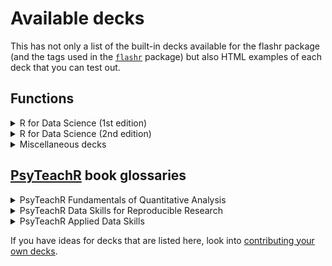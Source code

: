 # Available decks

This has not only a list of the built-in decks available for the flashr package (and the tags used in the [`flashr`](https://jeffreyrstevens.github.io/flashr/) package) but also HTML examples of each deck that you can test out.

## Functions

<details>

<summary>R for Data Science (1st edition)</summary>

-   <a href = "html/r4ds01.html" target="_blank">Ch. 1 Introduction</a>: `r4ds01`
-   <a href = "html/r4ds03.html" target="_blank">Ch. 3 Data visualization</a>: `r4ds03`
-   <a href = "html/r4ds05.html" target="_blank">Ch. 5 Data transformation</a>: `r4ds05`
-   <a href = "html/r4ds07.html" target="_blank">Ch. 7 Exploratory data analysis</a>: `r4ds07`
-   <a href = "html/r4ds08.html" target="_blank">Ch. 8 Workflow: projects</a>: `r4ds08`
-   <a href = "html/r4ds10.html" target="_blank">Ch. 10 Tibbles</a>: `r4ds10`
-   <a href = "html/r4ds11.html" target="_blank">Ch. 11 Data import</a>: `r4ds11`
-   <a href = "html/r4ds12.html" target="_blank">Ch. 12 Tidy data</a>: `r4ds12`
-   <a href = "html/r4ds13.html" target="_blank">Ch. 13 Relational data</a>: `r4ds13`
-   <a href = "html/r4ds14.html" target="_blank">Ch. 14 Strings</a>: `r4ds14`
-   <a href = "html/r4ds15.html" target="_blank">Ch. 15 Factors</a>: `r4ds15`
-   <a href = "html/r4ds16.html" target="_blank">Ch. 16 Dates and times</a>: `r4ds16`
-   <a href = "html/r4ds18.html" target="_blank">Ch. 18 Pipes</a>: `r4ds18`
-   <a href = "html/r4ds20.html" target="_blank">Ch. 20 Vectors</a>: `r4ds20`
-   <a href = "html/r4ds21.html" target="_blank">Ch. 21 Iteration</a>: `r4ds21`
-   <a href = "html/r4ds23.html" target="_blank">Ch. 23 Model basics</a>: `r4ds23`
-   <a href = "html/r4ds25.html" target="_blank">Ch. 25 Many models</a>: `r4ds25`
-   <a href = "html/r4ds27.html" target="_blank">Ch. 27 R Markdown</a>: `r4ds27`
-   <a href = "html/r4ds28.html" target="_blank">Ch. 28 Graphics for communication</a>: `r4ds28`
-   <a href = "html/r4ds29.html" target="_blank">Ch. 29 R Markdown formats</a>: `r4ds29`
-   <a href = "html/r4ds30.html" target="_blank">Ch. 30 R Markdown workflow</a>: `r4ds30`

</details>

<details>

<summary>R for Data Science (2nd edition)</summary>

-   <a href = "html/r4ds-2e00.html" target="_blank">Ch. 0 Introduction</a>: `r4ds-2e00`
-   <a href = "html/r4ds-2e01.html" target="_blank">Ch. 1 Data visualization</a>: `r4ds-2e01`
-   <a href = "html/r4ds-2e02.html" target="_blank">Ch. 2 Workflow: Basics</a>: `r4ds-2e02`
-   <a href = "html/r4ds-2e03.html" target="_blank">Ch. 3 Data transformation</a>: `r4ds-2e03`
-   <a href = "html/r4ds-2e04.html" target="_blank">Ch. 4 Workflow: Style</a>: `r4ds-2e04`
-   <a href = "html/r4ds-2e05.html" target="_blank">Ch. 5 Data tidying</a>: `r4ds-2e05`
-   <a href = "html/r4ds-2e07.html" target="_blank">Ch. 7 Data import</a>: `r4ds-2e07`
-   <a href = "html/r4ds-2e09.html" target="_blank">Ch. 9 Layers</a>: `r4ds-2e09`
-   <a href = "html/r4ds-2e10.html" target="_blank">Ch. 10 Exploratory data analysis</a>: `r4ds-2e10`
-   <a href = "html/r4ds-2e11.html" target="_blank">Ch. 11 Communication</a>: `r4ds-2e11`
-   <a href = "html/r4ds-2e12.html" target="_blank">Ch. 12 Logical vectors</a>: `r4ds-2e12`
-   <a href = "html/r4ds-2e13.html" target="_blank">Ch. 13 Numbers</a>: `r4ds-2e13`
-   <a href = "html/r4ds-2e14.html" target="_blank">Ch. 14 Strings</a>: `r4ds-2e14`
-   <a href = "html/r4ds-2e15.html" target="_blank">Ch. 15 Regular expressions</a>: `r4ds-2e15`
-   <a href = "html/r4ds-2e16.html" target="_blank">Ch. 16 Factors</a>: `r4ds-2e16`
-   <a href = "html/r4ds-2e17.html" target="_blank">Ch. 17 Dates and times</a>: `r4ds-2e17`
-   <a href = "html/r4ds-2e18.html" target="_blank">Ch. 18 Missing values</a>: `r4ds-2e18`
-   <a href = "html/r4ds-2e19.html" target="_blank">Ch. 19 Joins</a>: `r4ds-2e19`
-   <a href = "html/r4ds-2e20.html" target="_blank">Ch. 20 Spreadsheets</a>: `r4ds-2e20`
-   <a href = "html/r4ds-2e21.html" target="_blank">Ch. 21 Databases</a>: `r4ds-2e21`
-   <a href = "html/r4ds-2e22.html" target="_blank">Ch. 22 Arrow</a>: `r4ds-2e22`
-   <a href = "html/r4ds-2e23.html" target="_blank">Ch. 23 Hierarchical data</a>: `r4ds-2e23`
-   <a href = "html/r4ds-2e24.html" target="_blank">Ch. 24 Web scraping</a>: `r4ds-2e24`
-   <a href = "html/r4ds-2e25.html" target="_blank">Ch. 25 Functions</a>: `r4ds-2e25`
-   <a href = "html/r4ds-2e26.html" target="_blank">Ch. 26 Iteration</a>: `r4ds-2e26`
-   <a href = "html/r4ds-2e27.html" target="_blank">Ch. 27 Base R</a>: `r4ds-2e27`
-   <a href = "html/r4ds-2e28.html" target="_blank">Ch. 28 Quarto</a>: `r4ds-2e28`
-   <a href = "html/r4ds-2e29.html" target="_blank">Ch. 29 Quarto formats</a>: `r4ds-2e29`

</details>

<details>

<summary>Miscellaneous decks</summary>

-   <a href = "html/data_types.html" target="_blank">Data types</a>: `data_types`
-   <a href = "html/operators.html" target="_blank">Operators</a>: `operators`
-   <a href = "html/vectors.html" target="_blank">Vectors</a>: `vectors`

</details>

## [PsyTeachR](https://psyteachr.github.io/) book glossaries

<details>

<summary>PsyTeachR Fundamentals of Quantitative Analysis</summary>

-   <a href = "html/psyteachr_fqa01.html" target="_blank">Ch. 1 Introduction to programming</a>: `psyteachr_fqa01`
-   <a href = "html/psyteachr_fqa02.html" target="_blank">Ch. 2 Creating reproducible documents</a>: `psyteachr_fqa002`
-   <a href = "html/psyteachr_fqa03.html" target="_blank">Ch. 3 Intro to data visualisation</a>: `psyteachr_fqa03`
-   <a href = "html/psyteachr_fqa04.html" target="_blank">Ch. 4 Data wrangling 1</a>: `psyteachr_fqa04`
-   <a href = "html/psyteachr_fqa05.html" target="_blank">Ch. 5 Data wrangling 2</a>: `psyteachr_fqa05`
-   <a href = "html/psyteachr_fqa06.html" target="_blank">Ch. 6 Data wrangling 3</a>: `psyteachr_fqa06`
-   <a href = "html/psyteachr_fqa07.html" target="_blank">Ch. 7 Scatterplots, boxplots, violin plots</a>: `psyteachr_fqa07`
-   <a href = "html/psyteachr_fqa08.html" target="_blank">Ch. 8 Regression with continuous predictor</a>: `psyteachr_fqa08`
-   <a href = "html/psyteachr_fqa09.html" target="_blank">Ch. 9 Regression with categorical predictor</a>: `psyteachr_fqa09`
-   <a href = "html/psyteachr_fqa10.html" target="_blank">Ch. 10 Statistical power</a>: `psyteachr_fqa10`
-   <a href = "html/psyteachr_fqa11.html" target="_blank">Ch. 11 Missing data</a>: `psyteachr_fqa11`
-   <a href = "html/psyteachr_fqa12.html" target="_blank">Ch. 12 One-way ANOVA</a>: `psyteachr_fqa12`
-   <a href = "html/psyteachr_fqa13.html" target="_blank">Ch. 13 Factorial ANOVA</a>: `psyteachr_fqa13`
-   <a href = "html/psyteachr_fqa14.html" target="_blank">Ch. 14 Multiple regression</a>: `psyteachr_fqa14`
-   <a href = "html/psyteachr_fqa15.html" target="_blank">Ch. 15 Analysis Journey 1</a>: `psyteachr_fqa15`
-   <a href = "html/psyteachr_fqa16.html" target="_blank">Ch. 16 Analysis Journey 2</a>: `psyteachr_fqa16`
<!-- -   <a href = "html/psyteachr_fqa17.html" target="_blank">Ch. 17 Multiple regression</a>: `psyteachr_fqa17` -->

</details>

<details>

<summary>PsyTeachR Data Skills for Reproducible Research</summary>

-   <a href = "html/psyteachr_dsrr01.html" target="_blank">Ch. 1 Introduction</a>: `psyteachr_dsrr01`
-   <a href = "html/psyteachr_dsrr02.html" target="_blank">Ch. 2 Reports</a>: `psyteachr_dsrr02`
-   <a href = "html/psyteachr_dsrr03.html" target="_blank">Ch. 3 Data visualisation</a>: `psyteachr_dsrr03`
-   <a href = "html/psyteachr_dsrr04.html" target="_blank">Ch. 4 Data summaries</a>: `psyteachr_dsrr04`
-   <a href = "html/psyteachr_dsrr05.html" target="_blank">Ch. 5 Data relations</a>: `psyteachr_dsrr05`
-   <a href = "html/psyteachr_dsrr06.html" target="_blank">Ch. 6 Data tidying</a>: `psyteachr_dsrr06`
-   <a href = "html/psyteachr_dsrr07.html" target="_blank">Ch. 7 Data wrangling</a>: `psyteachr_dsrr07`
-   <a href = "html/psyteachr_dsrr08.html" target="_blank">Ch. 8 Iteration & functions</a>: `psyteachr_dsrr08`
-   <a href = "html/psyteachr_dsrr09.html" target="_blank">Ch. 9 Probability & simulation</a>: `psyteachr_dsrr09`
-   <a href = "html/psyteachr_dsrr10.html" target="_blank">Ch. 10 Next steps</a>: `psyteachr_dsrr10`

</details>

<details>

<summary>PsyTeachR Applied Data Skills</summary>

-   <a href = "html/psyteachr_ads01.html" target="_blank">Ch. 1 Intro to R and RStudio</a>: `psyteachr_ads01`
-   <a href = "html/psyteachr_ads02.html" target="_blank">Ch. 2 Reports with R Markdown</a>: `psyteachr_ads02`
-   <a href = "html/psyteachr_ads03.html" target="_blank">Ch. 3 Data visualisation</a>: `psyteachr_ads03`
-   <a href = "html/psyteachr_ads04.html" target="_blank">Ch. 4 Data summaries</a>: `psyteachr_ads04`
-   <a href = "html/psyteachr_ads07.html" target="_blank">Ch. 7 Data relations</a>: `psyteachr_ads07`
-   <a href = "html/psyteachr_ads08.html" target="_blank">Ch. 8 Data tidying</a>: `psyteachr_ads08`
-   <a href = "html/psyteachr_ads09.html" target="_blank">Ch. 9 Data wrangling</a>: `psyteachr_ads09`
-   <a href = "html/psyteachr_ads10.html" target="_blank">Ch. 10 Customising visualisations & reports</a>: `psyteachr_ads10`

</details>

If you have ideas for decks that are listed here, look into [contributing your own decks](contribute.html).